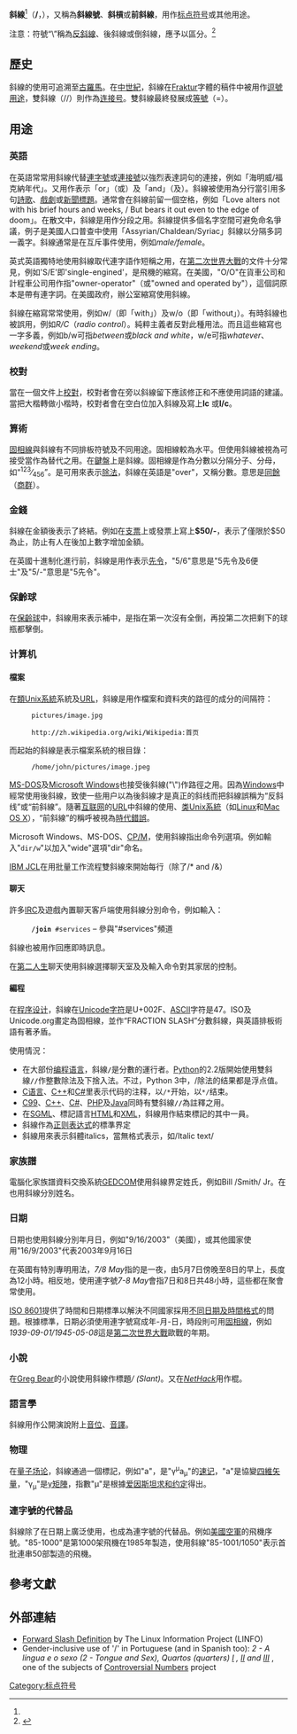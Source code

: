 {{NoteTA
|G1=IT
}}
{{標點符號|/}}
'''斜線'''<ref name="EODFAQ" />（'''/'''，{{lang-en|slash}}），又稱為'''斜線號'''、'''斜槓'''或'''前斜線'''，用作[[标点符号|标点符号]]或其他用途。

注意：符號“\”稱為[[反斜線|反斜線]]、後斜線或倒斜線，應予以區分。<ref name="EODFAQ">{{Cite web |url=http://www.askoxford.com/asktheexperts/faq/aboutsymbols/backslash?view=uk |title=Oxford Dictionaries FAQ |access-date=2010-07-03|archive-date=2007-04-24 |archive-url=https://web.archive.org/web/20070424183529/http://www.askoxford.com/asktheexperts/faq/aboutsymbols/backslash?view=uk |dead-url=no }}</ref>

==歷史==
斜線的使用可追溯至[[古羅馬|古羅馬]]。在[[中世紀|中世紀]]，斜線在[[Fraktur_(typeface)|Fraktur]]字體的稿件中被用作[[逗號|逗號用途]]，雙斜線（//）則作為[[连接号|连接号]]。雙斜線最終發展成[[等號|等號]]（=）。

==用途==
===英語===
在英語常常用斜線代替[[連字號|連字號]]或[[連接號|連接號]]以強烈表達詞句的連接，例如「海明威/福克納年代」。又用作表示「or」（或）及「and」（及）。斜線被使用為分行當引用多句[[詩歌|詩歌]]、[[戲劇|戲劇]]或[[新聞標題|新聞標題]]。通常會在斜線前留一個空格，例如「Love alters not with his brief hours and weeks, / But bears it out even to the edge of doom」。在散文中，斜線是用作分段之用。斜線提供多個名字空間可避免命名爭議，例子是美國人口普查中使用「Assyrian/Chaldean/Syriac」斜線以分隔多詞一義字。斜線通常是在互斥事件使用，例如''male/female''。

英式英語獨特地使用斜線取代連字語作短稱之用，在[[第二次世界大戰|第二次世界大戰]]的文件十分常見，例如'S/E'即'single-engined'，是飛機的縮寫。在美國，"O/O"在貨車公司和計程車公司用作指"owner-operator"（或"owned and operated by"），這個詞原本是帶有連字詞。在美國政府，辦公室縮寫使用斜線。

斜線在縮寫常常使用，例如w/（即「with」）及w/o（即「without」）。有時斜線也被誤用，例如''R/C''（''radio control''）。純粹主義者反對此種用法。而且這些縮寫也一字多義，例如b/w可指''between''或''black and white''，w/e可指''whatever''、''weekend''或''week ending''。

===校對===
當在一個文件上[[校對|校對]]，校對者會在旁以斜線留下應該修正和不應使用詞語的建議。當把大楷轉做小楷時，校對者會在空白位加入斜線及寫上'''lc''' 或'''l/c'''。

===算術===
[[固相線|固相線]]與斜線有不同排板符號及不同用途。固相線較為水平。但使用斜線被視為可接受當作為替代之用。在[[鍵盤|鍵盤]]上是斜線。固相線是作為分數以分隔分子、分母，如“<sup>123</sup>⁄<sub>456</sub>”。是可用來表示[[除法|除法]]，斜線在英語是"over"，又稱分數。意思是[[同餘|同餘]]（[[商群|商群]]）。

===金錢===
斜線在金額後表示了終結。例如在[[支票|支票]]上或發票上寫上'''$50/-'''，表示了僅限於$50為止，防止有人在後加上數字增加金額。

在英國十進制化進行前，斜線是用作表示[[先令|先令]]，"5/6"意思是"5先令及6便士"及"5/-"意思是"5先令"。

===保齡球===
在[[保齡球|保齡球]]中，斜線用來表示補中，是指在第一次沒有全倒，再投第二次把剩下的球瓶都擊倒。

===计算机===
====檔案====
在[[類Unix系統|類Unix系統]]系統及[[統一資源定位符|URL]]，斜線是用作檔案和資料夾的路徑的成分的间隔符：

:<tt>pictures'''/'''image.jpg</tt>

:<tt>http:'''//'''zh.wikipedia.org'''/'''wiki'''/'''Wikipedia:首页</tt>
而起始的斜線是表示檔案系統的根目錄：

:<tt>'''/'''home/john/pictures/image.jpeg</tt>

[[MS-DOS|MS-DOS]]及[[Microsoft_Windows|Microsoft Windows]]也接受後斜線("\")作路徑之用。因為[[Windows|Windows]]中經常使用後斜線，致使一些用户以為後斜線才是真正的斜线而把斜線誤稱为“反斜线”或“前斜線”。隨著[[互联网|互联网]]的[[URL|URL]]中斜線的使用、[[类Unix系統|类Unix系統]]（如[[Linux|Linux]]和[[Mac_OS_X|Mac OS X]]），“前斜線”的稱呼被視為[[時代錯誤|時代錯誤]]。

Microsoft Windows、MS-DOS、[[CP/M|CP/M]]，使用斜線指出命令列選項。例如輸入"<tt>dir'''/'''w</tt>"以加入"wide"選項"dir"命名。

[[Job_Control_Language|IBM JCL]]在用批量工作流程雙斜線來開始每行（除了/* and /&）

====聊天====
許多[[IRC|IRC]]及遊戲內置聊天客戶端使用斜線分別命令，例如輸入：

:<tt>'''/join''' #services</tt> – 參與"#services"頻道

斜線也被用作回應即時訊息。

在[[第二人生|第二人生]]聊天使用斜線選擇聊天室及及輸入命令對其家居的控制。

====編程====
在[[程序设计|程序设计]]，斜線在[[Unicode|Unicode]][[字符|字符]]是U+002F、[[ASCII|ASCII]]字符是47。ISO及Unicode.org畫定為固相線，並作“FRACTION SLASH”分數斜線，與英語排板術語有著矛盾。

使用情況：
* 在大部份[[编程语言|编程语言]]，斜線<tt>'''/'''</tt>是分數的運行者。[[Python|Python]]的2.2版開始使用雙斜線<tt>'''//'''</tt>作整數除法及下捨入法。不过，Python 3中，/除法的结果都是浮点值。
* [[C语言|C语言]]、[[C++|C++]]和[[C♯|C#]]里表示代码的注释，以<code>/*</code>开始，以<code>*/</code>结束。
* [[C99|C99]]、[[C++|C++]]、[[C♯|C#]]、[[PHP|PHP]]及[[Java|Java]]同時有雙斜線<tt>'''//'''</tt>為註釋之用。
* 在[[SGML|SGML]]、標記語言[[HTML|HTML]]和[[XML|XML]]，斜線用作結束標記的其中一員。
* 斜線作為[[正则表达式|正则表达式]]的標準界定
* 斜線用來表示斜體italics，當無格式表示，如/Italic text/

===家族譜===
電腦化家族譜資料交換系統[[Gedcom|GEDCOM]]使用斜線界定姓氏，例如Bill /Smith/ Jr。在{{tsl|en|Personal Ancestral File|}}也用斜線分別姓名。

===日期===
日期也使用斜線分別年月日，例如"9/16/2003"（美國），或其他國家使用"16/9/2003"代表2003年9月16日

在英國有特別專明用法，''7/8 May''指的是一夜，由5月7日傍晚至8日的早上，長度為12小時。相反地，使用連字號''7-8 May''會指7日和8日共48小時，這些都在聚會常使用。

[[ISO_8601|ISO 8601]]提供了時間和日期標準以解決不同國家採用[[各地日期和時間表示法|不同日期及時間格式]]的問題。根據標準，日期必須使用連字號寫成年-月-日，時段則可用[[固相線|固相線]]，例如''1939-09-01/1945-05-08''這是[[第二次世界大戰|第二次世界大戰]]歐戰的年期。

===小說===
在[[Greg_Bear|Greg Bear]]的小說使用斜線作標題''/ (Slant)''。又在''[[NetHack|NetHack]]''用作棍。

===語言學===
斜線用作公開演說附上[[音位|音位]]、[[音譯|音譯]]。

===物理===
{{Main|費曼斜線標記}}
在[[量子场论|量子场论]]，斜線通過一個標記，例如"a"，是"γ<sup>μ</sup>a<sub>μ</sub>"的[[速记|速记]]，"a"是協變[[四維矢量|四維矢量]]，"γ<sub>μ</sub>"是[[狄拉克矩陣|γ矩陣]]，指數"μ"是根據[[爱因斯坦求和约定|爱因斯坦求和约定]]得出。

===連字號的代替品===
斜線除了在日期上廣泛使用，也成為連字號的代替品。例如[[美國空軍|美國空軍]]的飛機序號。"85-1000"是第1000架飛機在1985年製造，使用斜線"85-1001/1050"表示首批連串50部製造的飛機。

== 參考文獻 ==
{{Reflist|2}}

==外部連結==
* [http://www.bellevuelinux.org/forward_slash.html Forward Slash Definition] {{Wayback|url=http://www.bellevuelinux.org/forward_slash.html |date=20090525125112 }} by The Linux Information Project (LINFO)
* Gender-inclusive use of '/' in Portuguese (and in Spanish too): ''2 - A língua e o sexo (2 - Tongue and Sex), Quartos (quarters) [http://numpol.com/br/pdf/2I.pdf I] {{Wayback|url=http://numpol.com/br/pdf/2I.pdf |date=20091025012622 }}, [https://web.archive.org/web/20110714220702/http://numpol.com/br/pdf/2II.pdf II] and [http://numpol.com/br/pdf/2III.pdf III] {{Wayback|url=http://numpol.com/br/pdf/2III.pdf |date=20110823115026 }}'', one of the subjects of [http://numpol.com/#lang=en Controversial Numbers] {{Wayback|url=http://numpol.com/#lang=en |date=20110129064344 }} project

{{DEFAULTSORT:Slash (Punctuation)}}

<!-- Categories-->
[[Category:标点符号|Category:标点符号]]

<!--interwiki -->